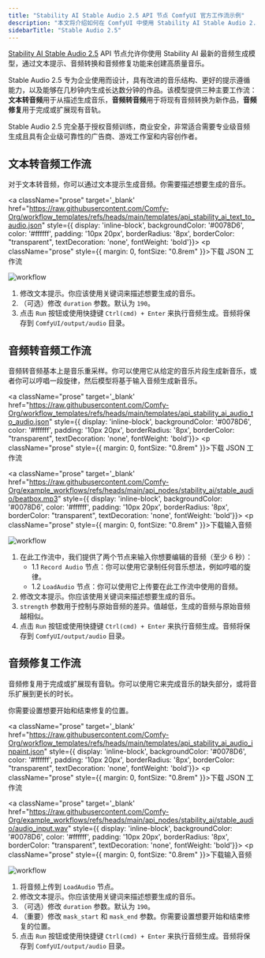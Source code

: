 ```yaml
---
title: "Stability AI Stable Audio 2.5 API 节点 ComfyUI 官方工作流示例"
description: "本文将介绍如何在 ComfyUI 中使用 Stability AI Stable Audio 2.5 API 节点的文本转音频、音频转音频和音频修复功能"
sidebarTitle: "Stable Audio 2.5"
---
```



[Stability AI Stable Audio 2.5](/built-in-nodes/api-node/audio/stability-ai/stability-ai-stable-audio-2-5) API 节点允许你使用 Stability AI 最新的音频生成模型，通过文本提示、音频转换和音频修复功能来创建高质量音乐。

Stable Audio 2.5 专为企业使用而设计，具有改进的音乐结构、更好的提示遵循能力，以及能够在几秒钟内生成长达数分钟的作品。该模型提供三种主要工作流：**文本转音频**用于从描述生成音乐，**音频转音频**用于将现有音频转换为新作品，**音频修复**用于完成或扩展现有音轨。

Stable Audio 2.5 完全基于授权音频训练，商业安全，非常适合需要专业级音频生成且具有企业级可靠性的广告商、游戏工作室和内容创作者。

<ReqHint/>
<UpdateReminder/>

## 文本转音频工作流

对于文本转音频，你可以通过文本提示生成音频。你需要描述想要生成的音乐。

<a className="prose"  target='_blank'  href="https://raw.githubusercontent.com/Comfy-Org/workflow_templates/refs/heads/main/templates/api_stability_ai_text_to_audio.json" style={{ display: 'inline-block', backgroundColor: '#0078D6', color: '#ffffff', padding: '10px 20px', borderRadius: '8px', borderColor: "transparent", textDecoration: 'none', fontWeight: 'bold'}}>
    <p className="prose" style={{ margin: 0, fontSize: "0.8rem" }}>下载 JSON 工作流</p>
</a>
![workflow](/images/tutorial/api_nodes/stability_ai/api_stability_ai_text_to_audio.jpg)

1. 修改文本提示。你应该使用关键词来描述想要生成的音乐。
2. （可选）修改 `duration` 参数。默认为 `190`。
3. 点击 `Run` 按钮或使用快捷键 `Ctrl(cmd) + Enter` 来执行音频生成。音频将保存到 `ComfyUI/output/audio` 目录。

## 音频转音频工作流

音频转音频基本上是音乐重采样。你可以使用它从给定的音乐片段生成新音乐，或者你可以哼唱一段旋律，然后模型将基于输入音频生成新音乐。

<a className="prose"  target='_blank'  href="https://raw.githubusercontent.com/Comfy-Org/workflow_templates/refs/heads/main/templates/api_stability_ai_audio_to_audio.json" style={{ display: 'inline-block', backgroundColor: '#0078D6', color: '#ffffff', padding: '10px 20px', borderRadius: '8px', borderColor: "transparent", textDecoration: 'none', fontWeight: 'bold'}}>
    <p className="prose" style={{ margin: 0, fontSize: "0.8rem" }}>下载 JSON 工作流</p>
</a>

<a className="prose"  target='_blank'  href="https://raw.githubusercontent.com/Comfy-Org/example_workflows/refs/heads/main/api_nodes/stability_ai/stable_audio/beatbox.mp3" style={{ display: 'inline-block', backgroundColor: '#0078D6', color: '#ffffff', padding: '10px 20px', borderRadius: '8px', borderColor: "transparent", textDecoration: 'none', fontWeight: 'bold'}}>
    <p className="prose" style={{ margin: 0, fontSize: "0.8rem" }}>下载输入音频</p>
</a>

![workflow](/images/tutorial/api_nodes/stability_ai/api_stability_ai_audio_to_audio.jpg)

1. 在此工作流中，我们提供了两个节点来输入你想要编辑的音频（至少 6 秒）：
   - 1.1 `Record Audio` 节点：你可以使用它录制任何音乐想法，例如哼唱的旋律。
   - 1.2 `LoadAudio` 节点：你可以使用它上传要在此工作流中使用的音频。
2. 修改文本提示。你应该使用关键词来描述想要生成的音乐。
3. `strength` 参数用于控制与原始音频的差异。值越低，生成的音频与原始音频越相似。
4. 点击 `Run` 按钮或使用快捷键 `Ctrl(cmd) + Enter` 来执行音频生成。音频将保存到 `ComfyUI/output/audio` 目录。

## 音频修复工作流

音频修复用于完成或扩展现有音轨。你可以使用它来完成音乐的缺失部分，或将音乐扩展到更长的时长。

你需要设置想要开始和结束修复的位置。

<a className="prose"  target='_blank'  href="https://raw.githubusercontent.com/Comfy-Org/workflow_templates/refs/heads/main/templates/api_stability_ai_audio_inpaint.json" style={{ display: 'inline-block', backgroundColor: '#0078D6', color: '#ffffff', padding: '10px 20px', borderRadius: '8px', borderColor: "transparent", textDecoration: 'none', fontWeight: 'bold'}}>
    <p className="prose" style={{ margin: 0, fontSize: "0.8rem" }}>下载 JSON 工作流</p>
</a>

<a className="prose"  target='_blank'  href="https://raw.githubusercontent.com/Comfy-Org/example_workflows/refs/heads/main/api_nodes/stability_ai/stable_audio/audio_input.wav" style={{ display: 'inline-block', backgroundColor: '#0078D6', color: '#ffffff', padding: '10px 20px', borderRadius: '8px', borderColor: "transparent", textDecoration: 'none', fontWeight: 'bold'}}>
    <p className="prose" style={{ margin: 0, fontSize: "0.8rem" }}>下载输入音频</p>
</a>
![workflow](/images/tutorial/api_nodes/stability_ai/api_stability_ai_audio_inpaint.jpg)

1. 将音频上传到 `LoadAudio` 节点。
2. 修改文本提示。你应该使用关键词来描述想要生成的音乐。
3. （可选）修改 `duration` 参数。默认为 `190`。
4. （重要）修改 `mask_start` 和 `mask_end` 参数。你需要设置想要开始和结束修复的位置。
5. 点击 `Run` 按钮或使用快捷键 `Ctrl(cmd) + Enter` 来执行音频生成。音频将保存到 `ComfyUI/output/audio` 目录。